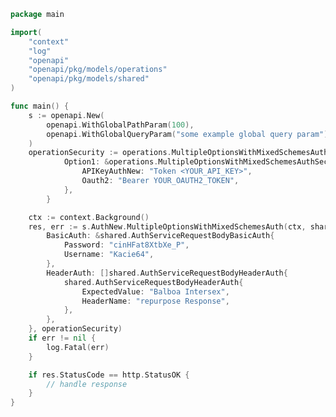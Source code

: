 ```go showLineNumbers copy filename="Multiple Options With Mixed Schemes Auth usage example"
package main

import(
	"context"
	"log"
	"openapi"
	"openapi/pkg/models/operations"
	"openapi/pkg/models/shared"
)

func main() {
    s := openapi.New(
        openapi.WithGlobalPathParam(100),
        openapi.WithGlobalQueryParam("some example global query param"),
    )
    operationSecurity := operations.MultipleOptionsWithMixedSchemesAuthSecurity{
            Option1: &operations.MultipleOptionsWithMixedSchemesAuthSecurityOption1{
                APIKeyAuthNew: "Token <YOUR_API_KEY>",
                Oauth2: "Bearer YOUR_OAUTH2_TOKEN",
            },
        }

    ctx := context.Background()
    res, err := s.AuthNew.MultipleOptionsWithMixedSchemesAuth(ctx, shared.AuthServiceRequestBody{
        BasicAuth: &shared.AuthServiceRequestBodyBasicAuth{
            Password: "cinHFat8XtbXe_P",
            Username: "Kacie64",
        },
        HeaderAuth: []shared.AuthServiceRequestBodyHeaderAuth{
            shared.AuthServiceRequestBodyHeaderAuth{
                ExpectedValue: "Balboa Intersex",
                HeaderName: "repurpose Response",
            },
        },
    }, operationSecurity)
    if err != nil {
        log.Fatal(err)
    }

    if res.StatusCode == http.StatusOK {
        // handle response
    }
}
```
